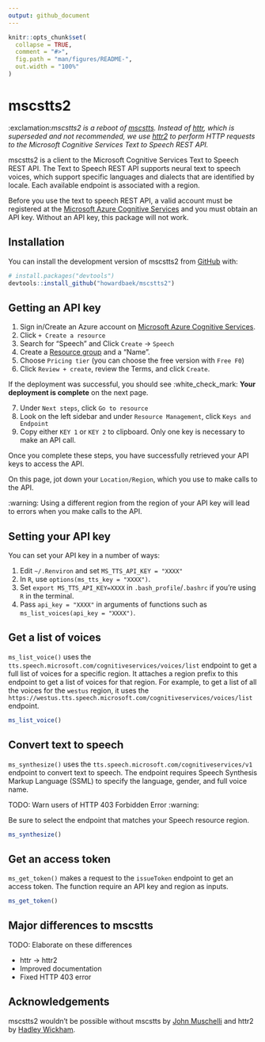 ```yaml
---
output: github_document
---
```


<!-- README.md is generated from README.Rmd. Please edit that file -->

```r
knitr::opts_chunk$set(
  collapse = TRUE,
  comment = "#>",
  fig.path = "man/figures/README-",
  out.width = "100%"
)
```

# mscstts2

<!-- badges: start -->
<!-- badges: end -->

:exclamation:*mscstts2 is a reboot of [mscstts](https://github.com/muschellij2/mscstts). Instead of [httr](https://httr.r-lib.org/#status), which is superseded and not recommended, we use [httr2](https://httr2.r-lib.org/) to perform HTTP requests to the Microsoft Cognitive Services Text to Speech REST API.*

mscstts2 is a client to the Microsoft Cognitive Services Text to Speech REST API. The Text to Speech REST API supports neural text to speech voices, which support specific languages and dialects that are identified by locale. Each available endpoint is associated with a region.

Before you use the text to speech REST API, a valid account must be registered at the [Microsoft Azure Cognitive Services](https://azure.microsoft.com/en-us/free/cognitive-services/) and you must obtain an API key. Without an API key, this package will not work. 

## Installation

You can install the development version of mscstts2 from [GitHub](https://github.com/) with:

``` r
# install.packages("devtools")
devtools::install_github("howardbaek/mscstts2")
```

## Getting an API key

1. Sign in/Create an Azure account on [Microsoft Azure Cognitive Services](https://azure.microsoft.com/en-us/free/cognitive-services/).
2. Click `+ Create a resource`
3. Search for "Speech" and Click `Create` -> `Speech`
4. Create a [Resource group](https://learn.microsoft.com/en-us/azure/azure-resource-manager/management/manage-resource-groups-portal#what-is-a-resource-group) and a "Name".
5. Choose `Pricing tier` (you can choose the free version with `Free F0`)
6. Click `Review + create`, review the Terms, and click `Create`.  

If the deployment was successful, you should see :white_check_mark: **Your deployment is complete** on the next page.

7. Under `Next steps`, click `Go to resource`
8. Look on the left sidebar and under `Resource Management`, click `Keys and Endpoint`
9. Copy either `KEY 1` or `KEY 2` to clipboard. Only one key is necessary to make an API call.

Once you complete these steps, you have successfully retrieved your API keys to access the API. 

On this page, jot down your `Location/Region`, which you use to make calls to the API. 

:warning: Using a different region from the region of your API key will lead to errors when you make calls to the API.


## Setting your API key

You can set your API key in a number of ways:

1. Edit `~/.Renviron` and set `MS_TTS_API_KEY = "XXXX"`
2. In `R`, use `options(ms_tts_key = "XXXX")`.
3. Set `export MS_TTS_API_KEY=XXXX` in `.bash_profile`/`.bashrc` if you're using `R` in the terminal.
4. Pass `api_key = "XXXX"` in arguments of functions such as `ms_list_voices(api_key = "XXXX")`.


## Get a list of voices

`ms_list_voice()` uses the `tts.speech.microsoft.com/cognitiveservices/voices/list` endpoint to get a full list of voices for a specific region. It attaches a region prefix to this endpoint to get a list of voices for that region. For example, to get a list of all the voices for the `westus` region, it uses the `https://westus.tts.speech.microsoft.com/cognitiveservices/voices/list` endpoint.


```r
ms_list_voice()
```


## Convert text to speech

`ms_synthesize()` uses the `tts.speech.microsoft.com/cognitiveservices/v1` endpoint to convert text to speech. The endpoint requires Speech Synthesis Markup Language (SSML) to specify the language, gender, and full voice name. 

TODO: Warn users of HTTP 403 Forbidden Error :warning:

Be sure to select the endpoint that matches your Speech resource region.

```r
ms_synthesize()
```


## Get an access token

`ms_get_token()` makes a request to the `issueToken` endpoint to get an access token. The function require an API key and region as inputs.


```r
ms_get_token()
```


## Major differences to mscstts

TODO: Elaborate on these differences

- httr -> httr2
- Improved documentation
- Fixed HTTP 403 error


## Acknowledgements

mscstts2 wouldn't be possible without mscstts by [John Muschelli](https://github.com/muschellij2) and httr2 by [Hadley Wickham](https://github.com/hadley).
